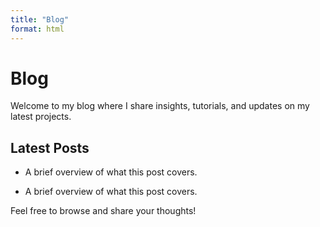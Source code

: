```yaml
---
title: "Blog"
format: html
---
```


# Blog

Welcome to my blog where I share insights, tutorials, and updates on my latest projects.

## Latest Posts

 
  - A brief overview of what this post covers.

 
  - A brief overview of what this post covers.

Feel free to browse and share your thoughts!
